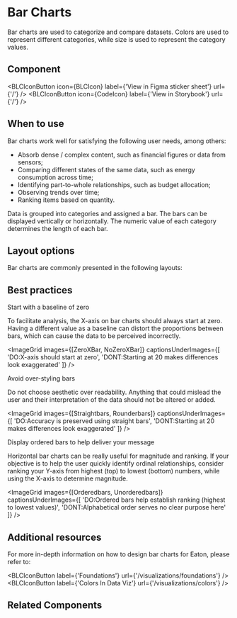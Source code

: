 

# Bar Charts

Bar charts are used to categorize and compare datasets. Colors are used to represent 
different categories, while size is used to represent the category values.

## Component

<ImageGrid
    images={[BarchartsComponent]}
    regularWidth
/>

<BLCIconButton
    icon={BLCIcon}
    label={'View in Figma sticker sheet'}
    url={'/'}
/>
<BLCIconButton
    icon={CodeIcon}
    label={'View in Storybook'}
    url={'/'}
/>

## When to use

Bar charts work well for satisfying the following user needs, among others:

- Absorb dense / complex content, such as financial figures or data from sensors;
- Comparing different states of the same data, such as energy consumption across time;
- Identifying part-to-whole relationships, such as budget allocation;
- Observing trends over time;
- Ranking items based on quantity.

Data is grouped into categories and assigned a bar. The bars can be displayed vertically or horizontally. The numeric value of each category determines the length of each bar.

## Layout options

Bar charts are commonly presented in the following layouts:

<div 
    style={{
        display: 'flex',
        flexWrap: 'wrap',
        maxWidth: '43rem',
        gap: '40px',
        marginTop: '2rem'
    }}
>
  <VariantIllustration
    iconImage={Verticalbar}
    label='Vertical'
    description='Standard option for comparing size/magnitude'
  />
  <VariantIllustration
    iconImage={Horizontalbar}
    label='Horizontal'
    description='Useful for ranking and displaying data with long category labels'
  />
  <VariantIllustration
    iconImage={Stackedbar}
    label='Stacked'
    description='Useful for groups of part-to-whole data'
  />
  <VariantIllustration
    iconImage={Pairedbar}
    label='Paired'
    description='Useful for comparing categories of paired data'
  />
</div>

## Best practices

<p style={{fontSize: '20px',fontWeight: 'bold',}}>Start with a baseline of zero</p>

To facilitate analysis, the X-axis on bar charts should always start at zero. Having a different value as a baseline can distort the proportions between bars, which can cause the data to be perceived incorrectly.

<ImageGrid
    images={[ZeroXBar, NoZeroXBar]}
    captionsUnderImages={[
        'DO:X-axis should start at zero',
        'DONT:Starting at 20 makes differences look exaggerated'
    ]}
/>

<p style={{fontSize: '20px',fontWeight: 'bold',}}>Avoid over-styling bars</p>

Do not choose aesthetic over readability. Anything that could mislead the user and their interpretation of the data should not be altered or added.

<ImageGrid
    images={[Straightbars, Rounderbars]}
    captionsUnderImages={[
        'DO:Accuracy is preserved using straight bars',
        'DONT:Starting at 20 makes differences look exaggerated'
    ]}
/>

<p style={{fontSize: '20px',fontWeight: 'bold',}}>Display ordered bars to help deliver your message</p>

Horizontal bar charts can be really useful for magnitude and ranking. If your objective is to help the user quickly identify ordinal relationships, consider ranking your Y-axis from highest (top) to lowest (bottom) numbers, while using the X-axis to determine magnitude.

<ImageGrid
    images={[Orderedbars, Unorderedbars]}
    captionsUnderImages={[
        'DO:Ordered bars help establish ranking (highest to lowest values)',
        'DONT:Alphabetical order serves no clear purpose here'
    ]}
/>

## Additional resources

For more in-depth information on how to design bar charts for Eaton, please refer to:

<BLCIconButton
    label={'Foundations'}
    url={'/visualizations/foundations'}
/>
<BLCIconButton
    label={'Colors In Data Viz'}
    url={'/visualizations/colors'}
/>

## Related Components

<div style={{display: 'flex', gap: '3.5rem'}}>
<VariantIllustration
    iconImage={RelatedLine}
    label='Line Chart'
    description='Observe trends and track changes over time'
  />
  <VariantIllustration
    iconImage={RelatedPie}
    label='Pie Chart'
    description='Compare relationships between parts of a whole'
  />

</div>